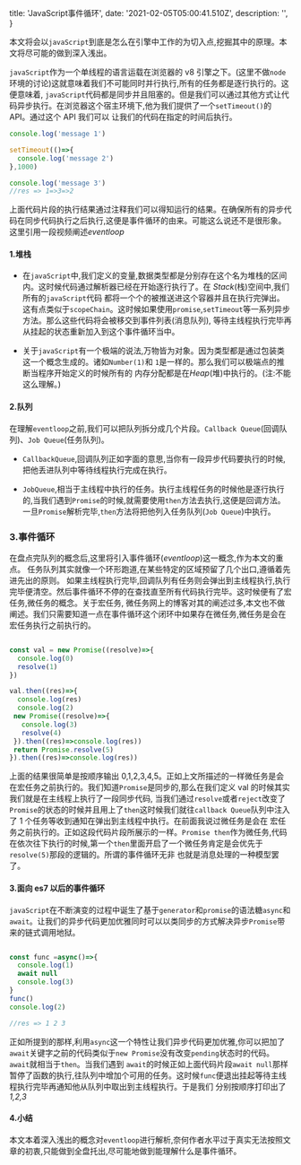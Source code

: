 
  title: 'JavaScript事件循环',
  date: '2021-02-05T05:00:41.510Z',
  description: '',
}

本文将会以`javaScript`到底是怎么在引擎中工作的为切入点,挖掘其中的原理。本文将尽可能的做到深入浅出。

`javaScript`作为一个单线程的语言运载在浏览器的 v8 引擎之下。(这里不做`node`环境的讨论)这就意味着我们不可能同时并行执行,所有的任务都是逐行执行的。这便意味着,
`javaScript`代码都是同步并且阻塞的。但是我们可以通过其他方式让代码异步执行。在浏览器这个宿主环境下,他为我们提供了一个`setTimeout()`的 API。通过这个 API 我们可以
让我们的代码在指定的时间后执行。

```javaScript
console.log('message 1')

setTimeout(()=>{
  console.log('message 2')
},1000)

console.log('message 3')
//res => 1=>3=>2
```

上面代码片段的执行结果通过注释我们可以得知运行的结果。在确保所有的异步代码在同步代码执行之后执行,这便是事件循环的由来。可能这么说还不是很形象。
这里引用一段视频阐述<Link href="https://www.bilibili.com/video/BV1a4411F7t7" color icon>_eventloop_</Link>

#### 1.堆栈

- 在`javaScript`中,我们定义的变量,数据类型都是分别存在这个名为堆栈的区间内。这时候代码通过解析器已经在开始逐行执行了。在 _Stack_(栈)空间中,我们所有的`javaScript`代码
  都将一个个的被推送进这个容器并且在执行完弹出。这有点类似于`scopeChain`。这时候如果使用`promise`,`setTimeout`等一系列异步方法。那么这些代码将会被移交到事件列表(消息队列),
  等待主线程执行完毕再从挂起的状态重新加入到这个事件循环当中。

- 关于`javaScript`有一个极端的说法,万物皆为对象。因为类型都是通过包装类这一个概念生成的。诸如`Number(1)`和 `1`是一样的。那么我们可以极端点的推断当程序开始定义的时候所有的
  内存分配都是在*Heap*(堆)中执行的。(注:不能这么理解。)

#### 2.队列

在理解`eventloop`之前,我们可以把队列拆分成几个片段。`Callback Queue`(回调队列)、`Job Queue`(任务队列)。

- `CallbackQueue`,回调队列正如字面的意思,当你有一段异步代码要执行的时候,把他丢进队列中等待线程执行完成在执行。

- `JobQueue`,相当于主线程中执行的任务。执行主线程任务的时候他是逐行执行的,当我们遇到`Promise`的时候,就需要使用`then`方法去执行,这便是回调方法。
  一旦`Promise`解析完毕,`then`方法将把他列入任务队列(`Job Queue`)中执行。

### 3.事件循环

在盘点完队列的概念后,这里将引入事件循环(_eventloop_)这一概念,作为本文的重点。 任务队列其实就像一个环形跑道,在某些特定的区域预留了几个出口,遵循着先进先出的原则。
如果主线程执行完毕,回调队列有任务则会弹出到主线程执行,执行完毕便清空。然后事件循环不停的在查找直至所有代码执行完毕。这时候便有了宏任务,微任务的概念。关于宏任务,
微任务网上的博客对其的阐述过多,本文也不做阐述。我们只需要知道一点在事件循环这个闭环中如果存在微任务,微任务是会在宏任务执行之前执行的。

```javaScript

const val = new Promise((resolve)=>{
  console.log(0)
  resolve(1)
})

val.then((res)=>{
  console.log(res)
  console.log(2)
 new Promise((resolve)=>{
   console.log(3)
   resolve(4)
 }).then((res)=>console.log(res))
 return Promise.resolve(5)
}).then((res)=>console.log(res))

```

上面的结果很简单是按顺序输出 0,1,2,3,4,5。正如上文所描述的一样微任务是会在宏任务之前执行的。我们知道`Promise`是同步的,那么在我们定义 val 的时候其实我们就是在主线程上执行了一段同步代码,
当我们通过`resolve`或者`reject`改变了`Promise`的状态的时候并且用上了`then`这时候我们就往`callback Queue`队列中注入了 1 个任务等收到通知在弹出到主线程中执行。在前面我说过微任务是会在
宏任务之前执行的。正如这段代码片段所展示的一样。`Promise then`作为微任务,代码在依次往下执行的时候,第一个`then`里面开启了一个微任务肯定是会优先于`resolve(5)`那段的逻辑的。所谓的事件循环无非
也就是消息处理的一种模型罢了。

#### 3.面向 es7 以后的事件循环

`javaScript`在不断演变的过程中诞生了基于`generator`和`promise`的语法糖`async`和`await`。让我们的异步代码更加优雅同时可以以类同步的方式解决异步`Promise`带来的链式调用地狱。

```javaScript

const func =async()=>{
  console.log(1)
  await null
  console.log(3)
}
func()
console.log(2)

//res => 1 2 3

```

正如所提到的那样,利用`async`这一个特性让我们异步代码更加优雅,你可以把加了`await`关键字之前的代码类似于`new Promise`没有改变`pending`状态时的代码。`await`就相当于`then`。当我们遇到
`await`的时候正如上面代码片段`await null`那样 暂停了函数的执行,往队列中增加个可用的任务。这时候`func`便退出挂起等待主线程执行完毕再通知他从队列中取出到主线程执行。于是我们
分别按顺序打印出了*1,2,3*

#### 4.小结

本文本着深入浅出的概念对`eventloop`进行解析,奈何作者水平过于真实无法按照文章的初衷,只能做到全盘托出,尽可能地做到能理解什么是事件循环。

<Spacer y={3} />

